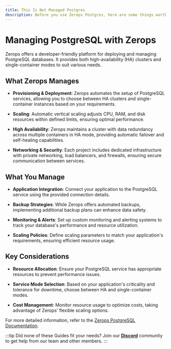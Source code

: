 ```yaml
---
title: This Is Not Managed Postgres
description: Before you use Zerops Postgres, here are some things worth understanding about it.
---
```


# Managing PostgreSQL with Zerops

Zerops offers a developer-friendly platform for deploying and managing PostgreSQL databases. It provides both high-availability (HA) clusters and single-container modes to suit various needs. 

## What Zerops Manages

- **Provisioning & Deployment**: Zerops automates the setup of PostgreSQL services, allowing you to choose between HA clusters and single-container instances based on your requirements. 

- **Scaling**: Automatic vertical scaling adjusts CPU, RAM, and disk resources within defined limits, ensuring optimal performance. 

- **High Availability**: Zerops maintains a cluster with data redundancy across multiple containers in HA mode, providing automatic failover and self-healing capabilities. 

- **Networking & Security**: Each project includes dedicated infrastructure with private networking, load balancers, and firewalls, ensuring secure communication between services. 

## What You Manage

- **Application Integration**: Connect your application to the PostgreSQL service using the provided connection details.

- **Backup Strategies**: While Zerops offers automated backups, implementing additional backup plans can enhance data safety.

- **Monitoring & Alerts**: Set up custom monitoring and alerting systems to track your database's performance and resource utilization.

- **Scaling Policies**: Define scaling parameters to match your application's requirements, ensuring efficient resource usage.

## Key Considerations

- **Resource Allocation**: Ensure your PostgreSQL service has appropriate resources to prevent performance issues.

- **Service Mode Selection**: Based on your application's criticality and tolerance for downtime, choose between HA and single-container modes. 

- **Cost Management**: Monitor resource usage to optimize costs, taking advantage of Zerops' flexible scaling options.

For more detailed information, refer to the [Zerops PostgreSQL Documentation](https://docs.zerops.io/postgresql/how-to/create).

:::tip
Did none of these Guides fit your needs? Join our **[Discord](https://discord.com/invite/WDvCZ54)** community to get help from our team and other members.
:::

